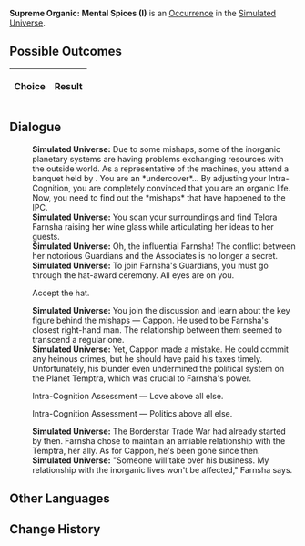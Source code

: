 {{Simulated Universe Event Infobox
|title         = Supreme Organic: Mental Spices (I)
|image         = Trailblaze Secret 8.png
|type          =
|domains_su    = 
|domains_ext   = 
|domains_swarm = 
|domains_gng   = 
|requirements  =
|prev          = {{tx}}
|next          = {{tx}}
|indexRewards  =
|characters    = 
}}
'''Supreme Organic: Mental Spices (I)''' is an [[Simulated Universe/Occurrence|Occurrence]] in the [[Simulated Universe]].

==Possible Outcomes==
{| class="article-table"
!Choice
!Result

|}

<!--
==Gameplay Notes==

-->
==Dialogue==
{{Dialogue Start}}
:'''Simulated Universe:''' Due to some mishaps, some of the inorganic planetary systems are having problems exchanging resources with the outside world. As a representative of the machines, you attend a banquet held by {{Color|Keyword|Telora Farnsha}}. You are an *undercover*... By adjusting your Intra-Cognition, you are completely convinced that you are an organic life. Now, you need to find out the *mishaps* that have happened to the IPC.
:'''Simulated Universe:''' You scan your surroundings and find Telora Farnsha raising her wine glass while articulating her ideas to her guests.
:'''Simulated Universe:''' Oh, the influential Farnsha! The conflict between her notorious Guardians and the Associates is no longer a secret.
:'''Simulated Universe:''' To join Farnsha's Guardians, you must go through the hat-award ceremony. All eyes are on you.
:{{DIcon|Arrow}} Accept the hat.
:'''Simulated Universe:''' You join the discussion and learn about the key figure behind the mishaps &mdash; Cappon. He used to be Farnsha's closest right-hand man. The relationship between them seemed to transcend a regular one.
:'''Simulated Universe:''' Yet, Cappon made a mistake. He could commit any heinous crimes, but he should have paid his taxes timely. Unfortunately, his blunder even undermined the political system on the Planet Temptra, which was crucial to Farnsha's power.
:{{DIcon|Arrow}} Intra-Cognition Assessment &mdash; Love above all else.
:{{DIcon|Arrow}} Intra-Cognition Assessment &mdash; Politics above all else.
:'''Simulated Universe:''' The Borderstar Trade War had already started by then. Farnsha chose to maintain an amiable relationship with the Temptra, her ally. As for Cappon, he's been gone since then.
:'''Simulated Universe:''' "Someone will take over his business. My relationship with the inorganic lives won't be affected," Farnsha says.
{{Dialogue End}}

==Other Languages==
{{Other Languages
|en   = Supreme Organic: Mental Spices (I)
|zhs  = 极致有机：「精神香料」•其一
|zht  = 極致有機：「精神香料」•其一
|ja   = {{Rubi|有機|ゆうき}}の{{Rubi|極致|きょくち}}：「{{Rubi|精神|せいしん}}のスパイス」・その1
|ko   = 궁극의 유기: 「정신적 향신료」•1
|es   = Orgánico supremo: especias mentales I
|fr   = Suprématie organique : Épices mentales (I)
|ru   = Высший органик: Духовные специи I
|th   = อินทรีย์ขั้นสุด: "ส่วนผสมแห่งจิตใจ" (1)
|vi   = Hữu Cơ Tối Cao: Hương Liệu Tinh Thần 1
|de   = Organische Höchststufe: Geistiges Gewürz (I)
|id   = Organik Maksimal: "Bumbu Mental" (1)
|pt   = Orgânico Supremo: Temperos Metálicos (I)
}}

==Change History==
{{Change History|1.6}}
